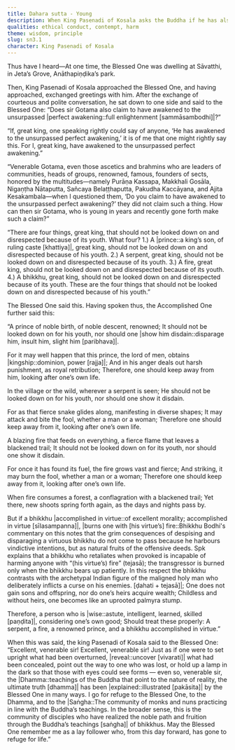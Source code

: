 ```yaml
---
title: Dahara sutta - Young
description: When King Pasenadi of Kosala asks the Buddha if he has also awakened to the unsurpassed perfect awakening, the Buddha affirms that he has.
qualities: ethical conduct, contempt, harm
theme: wisdom, principle
slug: sn3.1
character: King Pasenadi of Kosala
---
```


Thus have I heard—At one time, the Blessed One was dwelling at Sāvatthi, in Jeta’s Grove, Anāthapiṇḍika’s park.

Then, King Pasenadi of Kosala approached the Blessed One, and having approached, exchanged greetings with him. After the exchange of courteous and polite conversation, he sat down to one side and said to the Blessed One: “Does sir Gotama also claim to have awakened to the unsurpassed |perfect awakening::full enlightenment [sammāsambodhi]|?”

“If, great king, one speaking rightly could say of anyone, ‘He has awakened to the unsurpassed perfect awakening,’ it is of me that one might rightly say this. For I, great king, have awakened to the unsurpassed perfect awakening.”

“Venerable Gotama, even those ascetics and brahmins who are leaders of communities, heads of groups, renowned, famous, founders of sects, honored by the multitudes—namely Purāṇa Kassapa, Makkhali Gosāla, Nigaṇṭha Nātaputta, Sañcaya Belaṭṭhaputta, Pakudha Kaccāyana, and Ajita Kesakambala—when I questioned them, ‘Do you claim to have awakened to the unsurpassed perfect awakening?’ they did not claim such a thing. How can then sir Gotama, who is young in years and recently gone forth make such a claim?”

“There are four things, great king, that should not be looked down on and disrespected because of its youth. What four? 1.) A |prince::a king’s son, of ruling caste [khattiya]|, great king, should not be looked down on and disrespected because of his youth. 2.) A serpent, great king, should not be looked down on and disrespected because of its youth. 3.) A fire, great king, should not be looked down on and disrespected because of its youth. 4.) A bhikkhu, great king, should not be looked down on and disrespected because of its youth. These are the four things that should not be looked down on and disrespected because of his youth.”

The Blessed One said this. Having spoken thus, the Accomplished One further said this:

“A prince of noble birth,
of noble descent, renowned;
It should not be looked down on for his youth,
nor should one |show him disdain::disparage him, insult him, slight him [paribhava]|.

For it may well happen that this prince,
the lord of men, obtains |kingship::dominion, power [rajja]|;
And in his anger deals out harsh punishment,
as royal retribution;
Therefore, one should keep away from him,
looking after one’s own life.

In the village or the wild,
wherever a serpent is seen;
He should not be looked down on for his youth,
nor should one show it disdain.

For as that fierce snake glides along,
manifesting in diverse shapes;
It may attack and bite the fool,
whether a man or a woman;
Therefore one should keep away from it,
looking after one’s own life.

A blazing fire that feeds on everything,
a fierce flame that leaves a blackened trail;
It should not be looked down on for its youth,
nor should one show it disdain.

For once it has found its fuel,
the fire grows vast and fierce;
And striking, it may burn the fool,
whether a man or a woman;
Therefore one should keep away from it,
looking after one’s own life.

When fire consumes a forest,
a conflagration with a blackened trail;
Yet there, new shoots spring forth again,
as the days and nights pass by.

But if a bhikkhu |accomplished in virtue::of excellent morality; accomplished in virtue [sīlasampanna]|,
|burns one with [his virtue’s] fire::Bhikkhu Bodhi's commentary on this notes that the grim consequences of despising and disparaging a virtuous bhikkhu do not come to pass because he harbours vindictive intentions, but as natural fruits of the offensive deeds. Spk explains that a bhikkhu who retaliates when provoked is incapable of harming anyone with “(his virtue’s) fire” (tejasā); the transgressor is burned only when the bhikkhu bears up patiently. In this respect the bhikkhu contrasts with the archetypal Indian figure of the maligned holy man who deliberately inflicts a curse on his enemies. [ḍahati + tejasā]|;
One does not gain sons and offspring,
nor do one’s heirs acquire wealth;
Childless and without heirs,
one becomes like an uprooted palmyra stump.

Therefore, a person who is |wise::astute, intelligent, learned, skilled [paṇḍita]|,
considering one’s own good;
Should treat these properly:
A serpent, a fire,
a renowned prince,
and a bhikkhu accomplished in virtue.”

When this was said, the king Pasenadi of Kosala said to the Blessed One: “Excellent, venerable sir! Excellent, venerable sir! Just as if one were to set upright what had been overturned, |reveal::uncover [vivarati]| what had been concealed, point out the way to one who was lost, or hold up a lamp in the dark so that those with eyes could see forms — even so, venerable sir, the |Dhamma::teachings of the Buddha that point to the nature of reality, the ultimate truth [dhamma]| has been |explained::illustrated [pakāsita]| by the Blessed One in many ways. I go for refuge to the Blessed One, to the Dhamma, and to the |Saṅgha::The community of monks and nuns practicing in line with the Buddha’s teachings. In the broader sense, this is the community of disciples who have realized the noble path and fruition through the Buddha’s teachings [saṅgha]| of bhikkhus. May the Blessed One remember me as a lay follower who, from this day forward, has gone to refuge for life.”